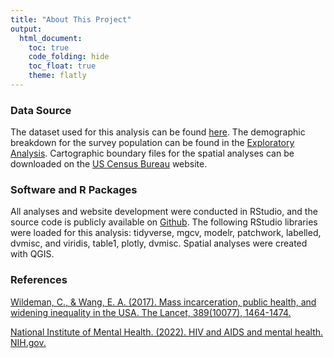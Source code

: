 ```yaml
---
title: "About This Project"
output: 
  html_document:
    toc: true
    code_folding: hide
    toc_float: true
    theme: flatly
---
```

  

### Data Source

The dataset used for this analysis can be found [here](https://www.icpsr.umich.edu/web/NACJD/studies/4572). The demographic breakdown for the survey population can be found in the [Exploratory Analysis](EDA.html). Cartographic boundary files for the spatial analyses can be downloaded on the [US Census Bureau](https://www.census.gov/geographies/mapping-files/time-series/geo/carto-boundary-file.html) website.

### Software and R Packages

All analyses and website development were conducted in RStudio, and the source code is publicly available on [Github](https://github.com/amr2371/prisonsurvey.github.io). The following RStudio libraries were loaded for this analysis: tidyverse, mgcv, modelr, patchwork, labelled, dvmisc, and viridis, table1, plotly, dvmisc. Spatial analyses were created with QGIS.

### References


[Wildeman, C., & Wang, E. A. (2017). Mass incarceration, public health, and widening inequality in the USA. The Lancet, 389(10077), 1464-1474.](https://www.sciencedirect.com/science/article/pii/S0140673617302593?casa_token=1xD25QzmMjoAAAAA:FJ80W6OM0S_SidWPgQPcI8ooIsqB3WrWfRiDAaidhwMSdTbxU23bqw-upyTzm1QU6eQMfH4Y)

[National Institute of Mental Health. (2022). HIV and AIDS and mental health. NIH.gov.](https://www.nimh.nih.gov/health/topics/hiv-aids)